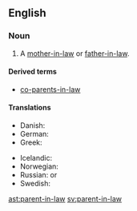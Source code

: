 ==English==

===Noun===
{{en-noun|pl=parents-in-law}}

# A [[mother-in-law]] or [[father-in-law]].

====Derived terms====
* {{uncommon}} [[co-parents-in-law]]

====Translations====
{{trans-top|mother-in-law or father-in-law}}
* Danish: {{t-|da|svigerforældre|p}}
* German: {{t-|de|Schwiegerelternteil|n}}
* Greek: {{qualifier|plural}} {{t+|el|πεθερικά|n|p|tr=petheriká}}
{{trans-mid}}
* Icelandic: {{t+|is|tengdaforeldrar|m|p}}
* Norwegian: {{t-|no|svigerforeldre|p}}
* Russian: {{qualifier|no exact term exists, see translations of}} {{l|en|mother-in-law}} or {{l|en|father-in-law}}
* Swedish: {{t+|sv|svärförälder|c}}
{{trans-bottom}}

[[ast:parent-in-law]]
[[sv:parent-in-law]]